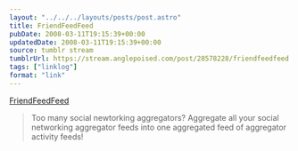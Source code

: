 ```yaml
---
layout: "../../../layouts/posts/post.astro"
title: FriendFeedFeed
pubDate: 2008-03-11T19:15:39+00:00
updatedDate: 2008-03-11T19:15:39+00:00
source: tumblr stream
tumblrUrl: https://stream.anglepoised.com/post/28578228/friendfeedfeed
tags: ["linklog"]
format: "link"
---
```


[FriendFeedFeed][1]

> Too many social newtorking aggregators? Aggregate all your social networking aggregator feeds into one aggregated feed of aggregator activity feeds!

[1]: http://www.friendfeedfeed.com/
